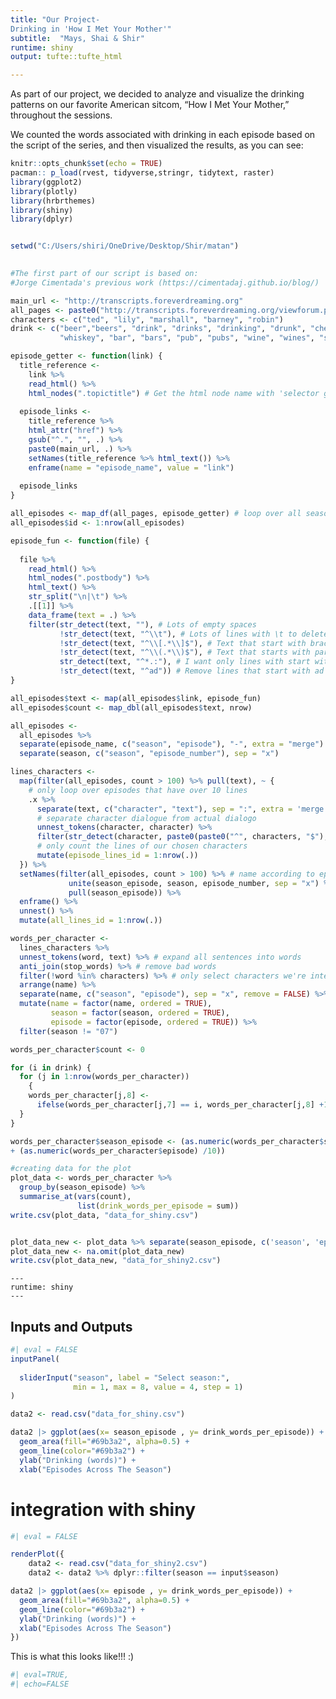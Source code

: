 ---
title: "Our Project- 
Drinking in 'How I Met Your Mother'"
subtitle:  "Mays, Shai & Shir"
runtime: shiny
output: tufte::tufte_html

---

As part of our project, we decided to analyze and visualize the drinking patterns on our favorite American sitcom, "How I Met Your Mother," throughout the sessions.

We counted the words associated with drinking in each episode based on the script of the series, and then visualized the results, as you can see:


```{r setup, include=FALSE}
knitr::opts_chunk$set(echo = TRUE)
pacman:: p_load(rvest, tidyverse,stringr, tidytext, raster)
library(ggplot2)
library(plotly)
library(hrbrthemes)
library(shiny)
library(dplyr)


setwd("C:/Users/shiri/OneDrive/Desktop/Shir/matan")
  
```


```{r eval=FALSE}

#The first part of our script is based on:
#Jorge Cimentada's previous work (https://cimentadaj.github.io/blog/)

main_url <- "http://transcripts.foreverdreaming.org"
all_pages <- paste0("http://transcripts.foreverdreaming.org/viewforum.php?f=177&start=", seq(0, 200, 25))
characters <- c("ted", "lily", "marshall", "barney", "robin")
drink <- c("beer","beers", "drink", "drinks", "drinking", "drunk", "cheers", "champagne",
           "whiskey", "bar", "bars", "pub", "pubs", "wine", "wines", "shot", "shots")

episode_getter <- function(link) {
  title_reference <-
    link %>%
    read_html() %>%
    html_nodes(".topictitle") # Get the html node name with 'selector gadget'
  
  episode_links <-
    title_reference %>%
    html_attr("href") %>%
    gsub("^.", "", .) %>%
    paste0(main_url, .) %>%
    setNames(title_reference %>% html_text()) %>%
    enframe(name = "episode_name", value = "link")
  
  episode_links
}

all_episodes <- map_df(all_pages, episode_getter) # loop over all seasons and get all episode links
all_episodes$id <- 1:nrow(all_episodes)

episode_fun <- function(file) {
  
  file %>%
    read_html() %>%
    html_nodes(".postbody") %>%
    html_text() %>%
    str_split("\n|\t") %>%
    .[[1]] %>%
    data_frame(text = .) %>%
    filter(str_detect(text, ""), # Lots of empty spaces
           !str_detect(text, "^\\t"), # Lots of lines with \t to delete
           !str_detect(text, "^\\[.*\\]$"), # Text that start with brackets
           !str_detect(text, "^\\(.*\\)$"), # Text that starts with parenthesis
           str_detect(text, "^*.:"), # I want only lines with start with dialogue (:)
           !str_detect(text, "^ad")) # Remove lines that start with ad (for 'ads', the link of google ads)
}

all_episodes$text <- map(all_episodes$link, episode_fun)
all_episodes$count <- map_dbl(all_episodes$text, nrow)

all_episodes <-
  all_episodes %>%
  separate(episode_name, c("season", "episode"), "-", extra = "merge") %>%
  separate(season, c("season", "episode_number"), sep = "x")

lines_characters <-
  map(filter(all_episodes, count > 100) %>% pull(text), ~ { 
    # only loop over episodes that have over 10 lines
    .x %>%
      separate(text, c("character", "text"), sep = ":", extra = 'merge') %>%
      # separate character dialogue from actual dialogo
      unnest_tokens(character, character) %>%
      filter(str_detect(character, paste0(paste0("^", characters, "$"), collapse = "|"))) %>%
      # only count the lines of our chosen characters
      mutate(episode_lines_id = 1:nrow(.))
  }) %>%
  setNames(filter(all_episodes, count > 100) %>% # name according to episode
             unite(season_episode, season, episode_number, sep = "x") %>%
             pull(season_episode)) %>%
  enframe() %>%
  unnest() %>%
  mutate(all_lines_id = 1:nrow(.))

words_per_character <-
  lines_characters %>%
  unnest_tokens(word, text) %>% # expand all sentences into words
  anti_join(stop_words) %>% # remove bad words
  filter(!word %in% characters) %>% # only select characters we're interested
  arrange(name) %>%
  separate(name, c("season", "episode"), sep = "x", remove = FALSE) %>%
  mutate(name = factor(name, ordered = TRUE),
         season = factor(season, ordered = TRUE),
         episode = factor(episode, ordered = TRUE)) %>%
  filter(season != "07")

```

```{r eval=FALSE}

words_per_character$count <- 0

for (i in drink) {
  for (j in 1:nrow(words_per_character)) 
    {
    words_per_character[j,8] <- 
      ifelse(words_per_character[j,7] == i, words_per_character[j,8] +1 , words_per_character[j,8])
  }
}

words_per_character$season_episode <- (as.numeric(words_per_character$season)
+ (as.numeric(words_per_character$episode) /10))

#creating data for the plot
plot_data <- words_per_character %>%     
  group_by(season_episode) %>%          
  summarise_at(vars(count),             
               list(drink_words_per_episode = sum))
write.csv(plot_data, "data_for_shiny.csv")


plot_data_new <- plot_data %>% separate(season_episode, c('season', 'episode'))
plot_data_new <- na.omit(plot_data_new)
write.csv(plot_data_new, "data_for_shiny2.csv")
```


```
---
runtime: shiny
---
```

## Inputs and Outputs

```{r ex_inputs}
#| eval = FALSE
inputPanel(
  
  sliderInput("season", label = "Select season:",
              min = 1, max = 8, value = 4, step = 1)
)
```


```{r}
data2 <- read.csv("data_for_shiny.csv")

data2 |> ggplot(aes(x= season_episode , y= drink_words_per_episode)) +
  geom_area(fill="#69b3a2", alpha=0.5) +
  geom_line(color="#69b3a2") +
  ylab("Drinking (words)") +
  xlab("Episodes Across The Season")

```


# integration with shiny
```{r ex_render}
#| eval = FALSE

renderPlot({
    data2 <- read.csv("data_for_shiny2.csv")
    data2 <- data2 %>% dplyr::filter(season == input$season)

data2 |> ggplot(aes(x= episode , y= drink_words_per_episode)) +
  geom_area(fill="#69b3a2", alpha=0.5) +
  geom_line(color="#69b3a2") +
  ylab("Drinking (words)") +
  xlab("Episodes Across The Season")
})
```

This is what this looks like!!! :)

```{r ex, ref.label=c("ex_inputs", "ex_render")}
#| eval=TRUE,
#| echo=FALSE
```

